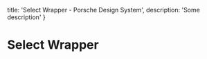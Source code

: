 
  title: 'Select Wrapper - Porsche Design System',
  description: 'Some description'
}

# Select Wrapper <ComponentStatus tagName="p-select-wrapper"></ComponentStatus>
